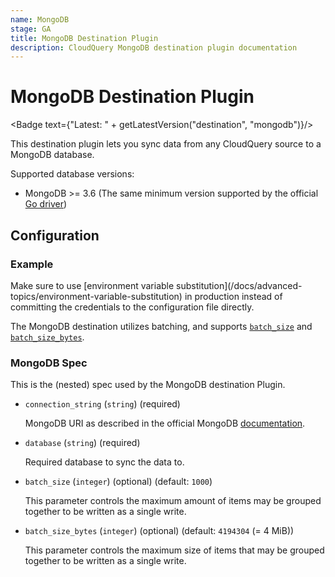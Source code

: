 ```yaml
---
name: MongoDB
stage: GA
title: MongoDB Destination Plugin
description: CloudQuery MongoDB destination plugin documentation
---
```

# MongoDB Destination Plugin


<Badge text={"Latest: " + getLatestVersion("destination", "mongodb")}/>

This destination plugin lets you sync data from any CloudQuery source to a MongoDB database.

Supported database versions:

- MongoDB >= 3.6 (The same minimum version supported by the official [Go driver](https://github.com/mongodb/mongo-go-driver))

## Configuration

### Example

<Configuration />

<Callout type="info">
Make sure to use [environment variable substitution](/docs/advanced-topics/environment-variable-substitution) in production instead of committing the credentials to the configuration file directly.
</Callout>

The MongoDB destination utilizes batching, and supports [`batch_size`](/docs/reference/destination-spec#batch_size) and [`batch_size_bytes`](/docs/reference/destination-spec#batch_size_bytes). 

### MongoDB Spec

This is the (nested) spec used by the MongoDB destination Plugin.

- `connection_string` (`string`) (required)

  MongoDB URI as described in the official MongoDB [documentation](https://www.mongodb.com/docs/manual/reference/connection-string/).

- `database` (`string`) (required)

  Required database to sync the data to.

- `batch_size` (`integer`) (optional) (default: `1000`)

  This parameter controls the maximum amount of items may be grouped together to be written as a single write.

- `batch_size_bytes` (`integer`) (optional) (default: `4194304` (= 4 MiB))

  This parameter controls the maximum size of items that may be grouped together to be written as a single write.
